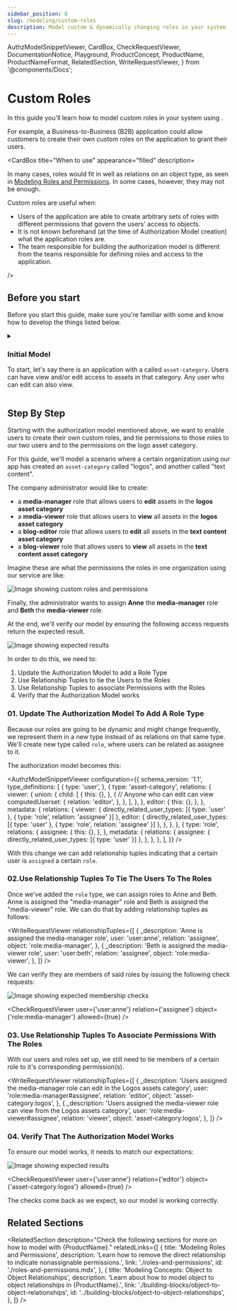 ```yaml
---
sidebar_position: 8
slug: /modeling/custom-roles
description: Model custom & dynamically changing roles in your system
---
```


  AuthzModelSnippetViewer,
  CardBox,
  CheckRequestViewer,
  DocumentationNotice,
  Playground,
  ProductConcept,
  ProductName,
  ProductNameFormat,
  RelatedSection,
  WriteRequestViewer,
} from '@components/Docs';

# Custom Roles

<DocumentationNotice />

In this guide you'll learn how to model custom roles in your system using <ProductName format={ProductNameFormat.ProductLink}/>.

For example, a Business-to-Business (B2B) application could allow customers to create their own custom roles on the application to grant their users.

<CardBox title="When to use" appearance="filled" description=<div>

In many cases, roles would fit in well as relations on an object type, as seen in [Modeling Roles and Permissions](./roles-and-permissions.mdx). In some cases, however, they may not be enough.

Custom roles are useful when:

- Users of the application are able to create arbitrary sets of roles with different permissions that govern the users' access to objects.
- It is not known beforehand (at the time of Authorization Model creation) what the application roles are.
- The team responsible for building the authorization model is different from the teams responsible for defining roles and access to the application.

</div> />

## Before you start

Before you start this guide, make sure you're familiar with some <ProductConcept /> and know how to develop the things listed below.

<details>
<summary>

### Initial Model

To start, let's say there is an application with a <ProductConcept section="what-is-a-type" linkName="type" /> called `asset-category`. Users can have view and/or edit access to assets in that category. Any user who can edit can also view.

</summary>

We'll start with the following authorization model showing a system with an `asset-category` type. This type allows users to have view and edit access to it.

<AuthzModelSnippetViewer
  configuration={{
    schema_version: '1.1',
    type_definitions: [
      {
        type: 'user',
      },
      {
        type: 'asset-category',
        relations: {
          viewer: {
            union: {
              child: [
                {
                  this: {},
                },
                {
                  // Anyone who is an editor is a viewer
                  computedUserset: {
                    relation: 'editor',
                  },
                },
              ],
            },
          },
          editor: {
            this: {},
          },
        },
        metadata: {
          relations: {
            editor: { directly_related_user_types: [{ type: 'user' }] },
            viewer: { directly_related_user_types: [{ type: 'user' }] },
          },
        },
      },
    ],
  }}
/>

<hr />

In addition, you'll need to know the following:

### Modeling Roles and Permissions

You need to know how to add users to groups and grant groups access to resources. [Learn more →](./user-groups.mdx)

### Modeling Object-to-Object Relationships

You need to know how to create relationships between objects and how that might affect a user's relationships to those objects. [Learn more →](./building-blocks/object-to-object-relationships.mdx)

### Concepts & Configuration Language

- <ProductConcept />
- [Configuration Language](../configuration-language.mdx)

</details>

<Playground store="custom-roles" />

## Step By Step

Starting with the authorization model mentioned above, we want to enable users to create their own custom roles, and tie permissions to those roles to our two users and to the permissions on the logo asset category.

For this guide, we'll model a scenario where a certain organization using our app has created an `asset-category` called "logos", and another called "text content".

The company administrator would like to create:

- a **media-manager** role that allows users to **edit** assets in the **logos asset category**
- a **media-viewer** role that allows users to **view** all assets in the **logos asset category**
- a **blog-editor** role that allows users to **edit** all assets in the **text content asset category**
- a **blog-viewer** role that allows users to **view** all assets in the **text content asset category**

Imagine these are what the permissions the roles in one organization using our service are like:

![Image showing custom roles and permissions](./assets/custom-roles-roles-and-permissions.svg)

Finally, the administrator wants to assign **Anne** the **media-manager** role and **Beth** the **media-viewer** role.

At the end, we'll verify our model by ensuring the following access <ProductConcept section="what-is-a-check-request" linkName="check" /> requests return the expected result.

![Image showing expected results](./assets/custom-roles-expectations.svg)

In order to do this, we need to:

<ol className="list-numbered-leading-zeros">
  <li>Update the Authorization Model to add a Role Type</li>
  <li>Use Relationship Tuples to tie the Users to the Roles</li>
  <li>Use Relationship Tuples to associate Permissions with the Roles</li>
  <li>Verify that the Authorization Model works</li>
</ol>

### 01. Update The Authorization Model To Add A Role Type

Because our roles are going to be dynamic and might change frequently, we represent them in a new type instead of as relations on that same type. We'll create new type called `role`, where users can be related as assignee to it.

The authorization model becomes this:

<AuthzModelSnippetViewer
  configuration={{
    schema_version: '1.1',
    type_definitions: [
      {
        type: 'user',
      },
      {
        type: 'asset-category',
        relations: {
          viewer: {
            union: {
              child: [
                {
                  this: {},
                },
                {
                  // Anyone who can edit can view
                  computedUserset: {
                    relation: 'editor',
                  },
                },
              ],
            },
          },
          editor: {
            this: {},
          },
        },
        metadata: {
          relations: {
            viewer: { directly_related_user_types: [{ type: 'user' }, { type: 'role', relation: 'assignee' }] },
            editor: { directly_related_user_types: [{ type: 'user' }, { type: 'role', relation: 'assignee' }] },
          },
        },
      },
      {
        type: 'role',
        relations: {
          assignee: {
            this: {},
          },
        },
        metadata: {
          relations: {
            assignee: { directly_related_user_types: [{ type: 'user' }] },
          },
        },
      },
    ],
  }}
/>

With this change we can add relationship tuples indicating that a certain user is `assigned` a certain `role`.

### 02.Use Relationship Tuples To Tie The Users To The Roles

Once we've added the `role` type, we can assign roles to Anne and Beth. Anne is assigned the "media-manager" role and Beth is assigned the "media-viewer" role. We can do that by adding relationship tuples as follows:

<WriteRequestViewer
  relationshipTuples={[
    {
      _description: 'Anne is assigned the media-manager role',
      user: 'user:anne',
      relation: 'assignee',
      object: 'role:media-manager',
    },
    {
      _description: 'Beth is assigned the media-viewer role',
      user: 'user:beth',
      relation: 'assignee',
      object: 'role:media-viewer',
    },
  ]}
/>

We can verify they are members of said roles by issuing the following check requests:

![Image showing expected membership checks](./assets/custom-roles-membership-checks.svg)

<CheckRequestViewer user={'user:anne'} relation={'assignee'} object={'role:media-manager'} allowed={true} />

### 03. Use Relationship Tuples To Associate Permissions With The Roles

With our users and roles set up, we still need to tie members of a certain role to it's corresponding permission(s).

<WriteRequestViewer
  relationshipTuples={[
    {
      _description: 'Users assigned the media-manager role can edit in the Logos assets category',
      user: 'role:media-manager#assignee',
      relation: 'editor',
      object: 'asset-category:logos',
    },
    {
      _description: 'Users assigned the media-viewer role can view from the Logos assets category',
      user: 'role:media-viewer#assignee',
      relation: 'viewer',
      object: 'asset-category:logos',
    },
  ]}
/>

### 04. Verify That The Authorization Model Works

To ensure our model works, it needs to match our expectations:

![Image showing expected results](./assets/custom-roles-expectations.svg)

<CheckRequestViewer user={'user:anne'} relation={'editor'} object={'asset-category:logos'} allowed={true} />

The checks come back as we expect, so our model is working correctly.

## Related Sections

<RelatedSection
  description="Check the following sections for more on how to model with {ProductName}."
  relatedLinks={[
    {
      title: 'Modeling Roles and Permissions',
      description: 'Learn how to remove the direct relationship to indicate nonassignable permissions.',
      link: './roles-and-permissions',
      id: './roles-and-permissions.mdx',
    },
    {
      title: 'Modeling Concepts: Object to Object Relationships',
      description: 'Learn about how to model object to object relationships in {ProductName}.',
      link: './building-blocks/object-to-object-relationships',
      id: '../building-blocks/object-to-object-relationships',
    },
  ]}
/>
